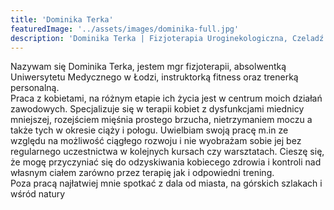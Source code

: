 ```yaml
---
title: 'Dominika Terka'
featuredImage: '../assets/images/dominika-full.jpg'
description: 'Dominika Terka | Fizjoterapia Uroginekologiczna, Czeladź. Uroginekologia w ciąży i po porodzie, terapia dna miednicy. Diagnoza, leczenie i profilaktyka.'
---
```


Nazywam się Dominika Terka, jestem mgr fizjoterapii, absolwentką Uniwersytetu Medycznego w Łodzi, instruktorką fitness oraz trenerką personalną. <br />
Praca z kobietami, na różnym etapie ich życia jest w centrum moich działań zawodowych. Specjalizuje się w terapii kobiet z dysfunkcjami miednicy mniejszej,
rozejściem mięśnia prostego brzucha, nietrzymaniem moczu a także tych w okresie ciąży i połogu.
Uwielbiam swoją pracę m.in ze względu na możliwość ciągłego rozwoju i nie wyobrażam sobie jej bez regularnego
uczestnictwa w kolejnych kursach czy warsztatach. Cieszę się, że mogę przyczyniać się do odzyskiwania kobiecego
zdrowia i kontroli nad własnym ciałem zarówno przez terapię jak i odpowiedni trening. <br />
Poza pracą najłatwiej mnie spotkać z dala od miasta, na górskich szlakach i wśród natury
